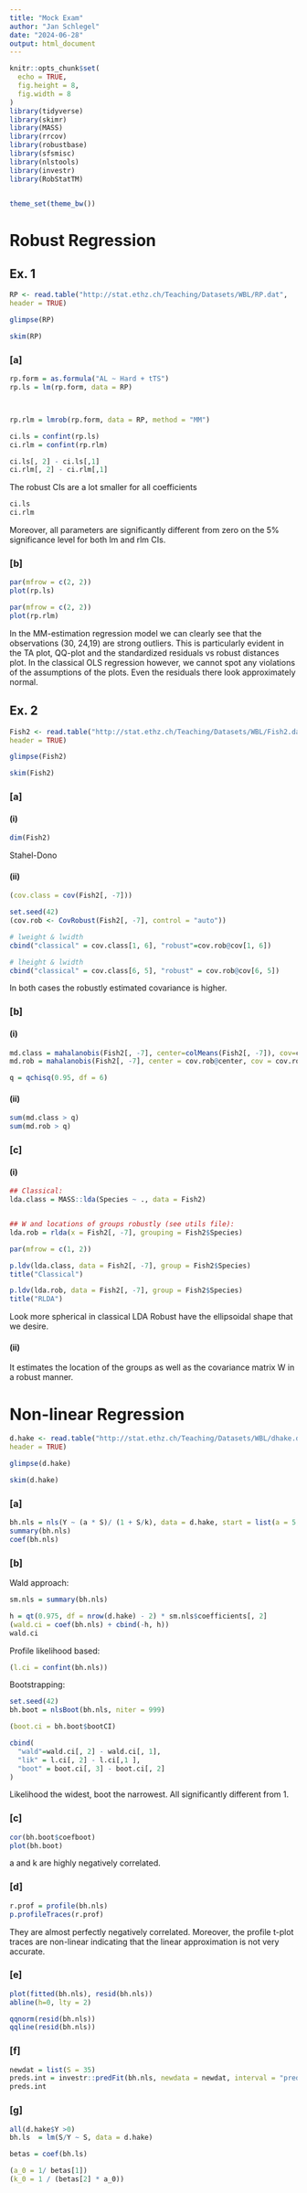 ```yaml
---
title: "Mock Exam"
author: "Jan Schlegel"
date: "2024-06-28"
output: html_document
---
```


```r
knitr::opts_chunk$set(
  echo = TRUE,
  fig.height = 8,
  fig.width = 8
)
library(tidyverse)
library(skimr)
library(MASS)
library(rrcov)
library(robustbase)
library(sfsmisc)
library(nlstools)
library(investr)
library(RobStatTM)


theme_set(theme_bw())
```



# Robust Regression

## Ex. 1

```r
RP <- read.table("http://stat.ethz.ch/Teaching/Datasets/WBL/RP.dat",
header = TRUE)
```

```r
glimpse(RP)
```

```r
skim(RP)
```


### [a]
```r
rp.form = as.formula("AL ~ Hard + tTS")
rp.ls = lm(rp.form, data = RP)



rp.rlm = lmrob(rp.form, data = RP, method = "MM")
```


```r
ci.ls = confint(rp.ls)
ci.rlm = confint(rp.rlm)
```

```r
ci.ls[, 2] - ci.ls[,1]
ci.rlm[, 2] - ci.rlm[,1]
```
The robust CIs are a lot smaller for all coefficients

```r
ci.ls
ci.rlm
```

Moreover, all parameters are significantly different from zero on the 5% significance level for both lm and rlm CIs.


### [b]

```r
par(mfrow = c(2, 2))
plot(rp.ls)
```


```r
par(mfrow = c(2, 2))
plot(rp.rlm)
```
In the MM-estimation regression model we can clearly see that the observations (30, 24,19) are strong outliers. This is particularly evident in the TA plot, QQ-plot and the standardized residuals vs robust distances plot. In the classical OLS regression however, we cannot spot any violations of the assumptions of the plots. Even the residuals there look approximately normal.




## Ex. 2

```r
Fish2 <- read.table("http://stat.ethz.ch/Teaching/Datasets/WBL/Fish2.dat",
header = TRUE)
```


```r
glimpse(Fish2)
```

```r
skim(Fish2)
```

### [a]


#### (i)
```r
dim(Fish2)
```

Stahel-Dono

#### (ii)
```r
(cov.class = cov(Fish2[, -7]))

set.seed(42)
(cov.rob <- CovRobust(Fish2[, -7], control = "auto"))

```

```r
# lweight & lwidth
cbind("classical" = cov.class[1, 6], "robust"=cov.rob@cov[1, 6])

# lheight & lwidth
cbind("classical" = cov.class[6, 5], "robust" = cov.rob@cov[6, 5])
```

In both cases the robustly estimated covariance is higher.

### [b]

#### (i)
```r
md.class = mahalanobis(Fish2[, -7], center=colMeans(Fish2[, -7]), cov=cov.class)
md.rob = mahalanobis(Fish2[, -7], center = cov.rob@center, cov = cov.rob@cov)

q = qchisq(0.95, df = 6)
```

#### (ii)
```r
sum(md.class > q)
sum(md.rob > q)
```

### [c]

#### (i)
```r
## Classical:
lda.class = MASS::lda(Species ~ ., data = Fish2)


## W and locations of groups robustly (see utils file):
lda.rob = rlda(x = Fish2[, -7], grouping = Fish2$Species)
```

```r
par(mfrow = c(1, 2))

p.ldv(lda.class, data = Fish2[, -7], group = Fish2$Species)
title("Classical")

p.ldv(lda.rob, data = Fish2[, -7], group = Fish2$Species)
title("RLDA")
```
Look more spherical in classical LDA
Robust have the ellipsoidal shape that we desire.


#### (ii)

It estimates the location of the groups as well as the covariance matrix W in a robust manner.



# Non-linear Regression

```r
d.hake <- read.table("http://stat.ethz.ch/Teaching/Datasets/WBL/dhake.dat",
header = TRUE)
```

```r
glimpse(d.hake)
```

```r
skim(d.hake)
```



### [a]
```r
bh.nls = nls(Y ~ (a * S)/ (1 + S/k), data = d.hake, start = list(a = 5, k = 40))
summary(bh.nls)
coef(bh.nls)
```

### [b]


Wald approach:
```r
sm.nls = summary(bh.nls)

h = qt(0.975, df = nrow(d.hake) - 2) * sm.nls$coefficients[, 2] 
(wald.ci = coef(bh.nls) + cbind(-h, h))
wald.ci
```

Profile likelihood based:
```r
(l.ci = confint(bh.nls))
```

Bootstrapping:
```r
set.seed(42)
bh.boot = nlsBoot(bh.nls, niter = 999)

(boot.ci = bh.boot$bootCI)
```

```r
cbind(
  "wald"=wald.ci[, 2] - wald.ci[, 1],
  "lik" = l.ci[, 2] - l.ci[,1 ],
  "boot" = boot.ci[, 3] - boot.ci[, 2]
)
```

Likelihood the widest, boot the narrowest. All significantly different from 1.

### [c]

```r
cor(bh.boot$coefboot)
plot(bh.boot)
```
a and k are highly negatively correlated.


### [d]
```r
r.prof = profile(bh.nls)
p.profileTraces(r.prof)
```
They are almost perfectly negatively correlated. Moreover, the profile t-plot traces are non-linear indicating that the linear approximation is not very accurate.


### [e]

```r
plot(fitted(bh.nls), resid(bh.nls))
abline(h=0, lty = 2)
```

```r
qqnorm(resid(bh.nls))
qqline(resid(bh.nls))
```

### [f]

```r
newdat = list(S = 35)
preds.int = investr::predFit(bh.nls, newdata = newdat, interval = "prediction")
preds.int
```


### [g]


```r
all(d.hake$Y >0)
bh.ls  = lm(S/Y ~ S, data = d.hake)

betas = coef(bh.ls)
```

```r
(a_0 = 1/ betas[1])
(k_0 = 1 / (betas[2] * a_0))
```








